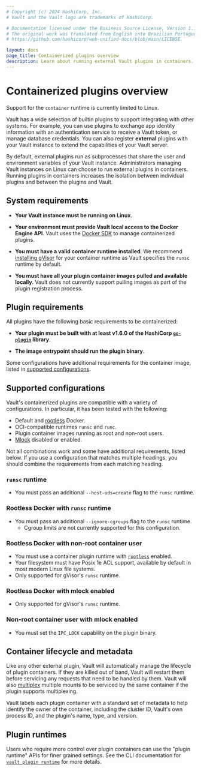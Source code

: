 ```yaml
---
# Copyright (c) 2024 HashiCorp, Inc.
# Vault and the Vault logo are trademarks of HashiCorp.

# Documentation licensed under the Business Source License, Version 1.1.
# The original work was translated from English into Brazilian Portuguese.
# https://github.com/hashicorp/web-unified-docs/blob/main/LICENSE

layout: docs
page_title: Containerized plugins overview
description: Learn about running external Vault plugins in containers.
---
```


# Containerized plugins overview

<Note title="Limited OS support">

  Support for the `container` runtime is currently limited to Linux.

</Note>

Vault has a wide selection of builtin plugins to support integrating with other
systems. For example, you can use plugins to exchange app identity information
with an authentication service to receive a Vault token, or manage database
credentials. You can also register **external** plugins with your Vault instance
to extend the capabilities of your Vault server.

By default, external plugins run as subprocesses that share the user and
environment variables of your Vault instance. Administrators managing Vault
instances on Linux can choose to run external plugins in containers. Running
plugins in containers increases the isolation between individual plugins and
between the plugins and Vault.

## System requirements

- **Your Vault instance must be running on Linux**.

- **Your environment must provide Vault local access to the Docker Engine API**.
  Vault uses the [Docker SDK](https://pkg.go.dev/github.com/docker/docker) to
  manage containerized plugins.

- **You must have a valid container runtime installed**. We recommend
  [installing gVisor](https://gvisor.dev/docs/user_guide/install/) for your
  container runtime as Vault specifies the `runsc` runtime by default.

- **You must have all your plugin container images pulled and available locally**.
  Vault does not currently support pulling images as part of the plugin
  registration process.

## Plugin requirements

All plugins have the following basic requirements to be containerized:

- **Your plugin must be built with at least v1.6.0 of the HashiCorp
  [`go-plugin`](https://github.com/hashicorp/go-plugin) library**.

- **The image entrypoint should run the plugin binary**.

Some configurations have additional requirements for the container image, listed
in [supported configurations](#supported-configurations).

## Supported configurations

Vault's containerized plugins are compatible with a variety of configurations.
In particular, it has been tested with the following:

- Default and [rootless](https://docs.docker.com/engine/security/rootless/) Docker.
- OCI-compatible runtimes `runsc` and `runc`.
- Plugin container images running as root and non-root users.
- [Mlock](/vault/docs/configuration#disable_mlock) disabled or enabled.

Not all combinations work and some have additional requirements, listed below.
If you use a configuration that matches multiple headings, you should combine
the requirements from each matching heading.

### `runsc` runtime

- You must pass an additional `--host-uds=create` flag to the `runsc` runtime.

### Rootless Docker with `runsc` runtime

- You must pass an additional `--ignore-cgroups` flag to the `runsc` runtime.
  - Cgroup limits are not currently supported for this configuration.

### Rootless Docker with non-root container user

- You must use a container plugin runtime with
  [`rootless`](/vault/docs/commands/plugin/runtime/register#rootless) enabled.
- Your filesystem must have Posix 1e ACL support, available by default in most
  modern Linux file systems.
- Only supported for gVisor's `runsc` runtime.

### Rootless Docker with mlock enabled

- Only supported for gVisor's `runsc` runtime.

### Non-root container user with mlock enabled

- You must set the `IPC_LOCK` capability on the plugin binary.

## Container lifecycle and metadata

Like any other external plugin, Vault will automatically manage the lifecycle
of plugin containers. If they are killed out of band, Vault will restart them
before servicing any requests that need to be handled by them. Vault will also
[multiplex](/vault/docs/plugins/plugin-architecture#plugin-multiplexing) multiple
mounts to be serviced by the same container if the plugin supports multiplexing.

Vault labels each plugin container with a standard set of metadata to help
identify the owner of the container, including the cluster ID, Vault's own
process ID, and the plugin's name, type, and version.

## Plugin runtimes

Users who require more control over plugin containers can use the "plugin
runtime" APIs for finer grained settings. See the CLI documentation for
[`vault plugin runtime`](/vault/docs/commands/plugin/runtime) for more details.
